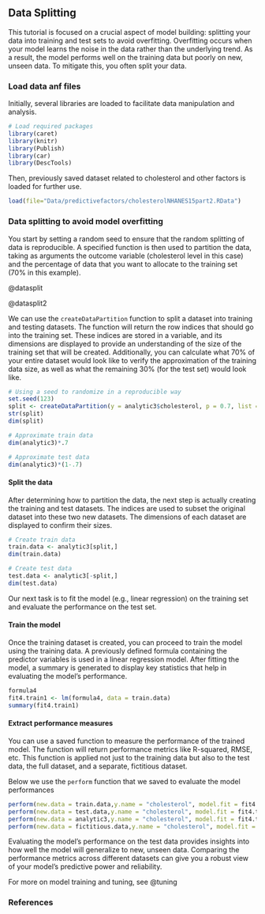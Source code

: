 ## Data Splitting {.unnumbered}

This tutorial is focused on a crucial aspect of model building: splitting your data into training and test sets to avoid overfitting. Overfitting occurs when your model learns the noise in the data rather than the underlying trend. As a result, the model performs well on the training data but poorly on new, unseen data. To mitigate this, you often split your data.

### Load data anf files

Initially, several libraries are loaded to facilitate data manipulation and analysis.

```r
# Load required packages
library(caret)
library(knitr)
library(Publish)
library(car)
library(DescTools)
```

Then, previously saved dataset related to cholesterol and other factors is loaded for further use.

```r
load(file="Data/predictivefactors/cholesterolNHANES15part2.RData")
```

### Data splitting to avoid model overfitting

You start by setting a random seed to ensure that the random splitting of data is reproducible. A specified function is then used to partition the data, taking as arguments the outcome variable (cholesterol level in this case) and the percentage of data that you want to allocate to the training set (70% in this example).

::: column-margin
@datasplit
:::

::: column-margin
@datasplit2
:::

::: callout-tip
We can use the `createDataPartition` function to split a dataset into training and testing datasets. The function will return the row indices that should go into the training set. These indices are stored in a variable, and its dimensions are displayed to provide an understanding of the size of the training set that will be created. Additionally, you can calculate what 70% of your entire dataset would look like to verify the approximation of the training data size, as well as what the remaining 30% (for the test set) would look like.
:::

```r
# Using a seed to randomize in a reproducible way 
set.seed(123)
split <- createDataPartition(y = analytic3$cholesterol, p = 0.7, list = FALSE)
str(split)
dim(split)

# Approximate train data
dim(analytic3)*.7 

# Approximate test data
dim(analytic3)*(1-.7) 
```

#### Split the data

After determining how to partition the data, the next step is actually creating the training and test datasets. The indices are used to subset the original dataset into these two new datasets. The dimensions of each dataset are displayed to confirm their sizes.

```r
# Create train data
train.data <- analytic3[split,]
dim(train.data)

# Create test data
test.data <- analytic3[-split,]
dim(test.data)
```

Our next task is to fit the model (e.g., linear regression) on the training set and evaluate the performance on the test set.

#### Train the model

Once the training dataset is created, you can proceed to train the model using the training data. A previously defined formula containing the predictor variables is used in a linear regression model. After fitting the model, a summary is generated to display key statistics that help in evaluating the model's performance.

```r
formula4
fit4.train1 <- lm(formula4, data = train.data)
summary(fit4.train1)
```

#### Extract performance measures

You can use a saved function to measure the performance of the trained model. The function will return performance metrics like R-squared, RMSE, etc. This function is applied not just to the training data but also to the test data, the full dataset, and a separate, fictitious dataset.

::: callout-tip
Below we use the `perform` function that we saved to evaluate the model performances
:::

```r
perform(new.data = train.data,y.name = "cholesterol", model.fit = fit4.train1)
perform(new.data = test.data,y.name = "cholesterol", model.fit = fit4.train1)
perform(new.data = analytic3,y.name = "cholesterol", model.fit = fit4.train1)
perform(new.data = fictitious.data,y.name = "cholesterol", model.fit = fit4.train1)
```

Evaluating the model's performance on the test data provides insights into how well the model will generalize to new, unseen data. Comparing the performance metrics across different datasets can give you a robust view of your model's predictive power and reliability.

::: column-margin
For more on model training and tuning, see @tuning
:::

### References
